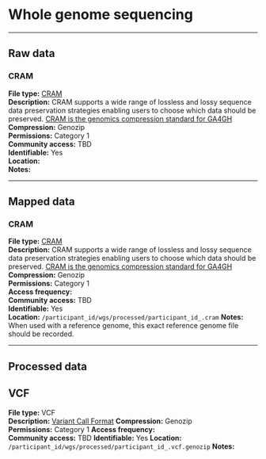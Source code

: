 # Whole genome sequencing

---

## Raw data

### CRAM

**File type:** [CRAM](https://samtools.github.io/hts-specs/CRAMv3.pdf)  
**Description:**  CRAM supports a wide
range of lossless and lossy sequence data preservation strategies enabling users to choose which data should be preserved. [CRAM is the genomics compression standard for GA4GH](https://www.ga4gh.org/cram/) \
**Compression:** Genozip  
**Permissions:** Category 1  
**Community access:** TBD  
**Identifiable:** Yes  
**Location:**  
**Notes:**

---

## Mapped data

### CRAM

**File type:** [CRAM](https://samtools.github.io/hts-specs/CRAMv3.pdf)  
**Description:**  CRAM supports a wide
range of lossless and lossy sequence data preservation strategies enabling users to choose which data should be preserved. [CRAM is the genomics compression standard for GA4GH](https://www.ga4gh.org/cram/) \
**Compression:** Genozip  
**Permissions:** Category 1  
**Access frequency:**  
**Community access:** TBD  
**Identifiable:** Yes  
**Location:** `/participant_id/wgs/processed/participant_id_.cram` 
**Notes:** When used with a reference genome, this exact reference genome file should be recorded.   

---

## Processed data

## VCF

**File type:** VCF  
**Description:**  [Variant Call Format](samtools.github.io/hts-specs/VCFv4.2.pdf)
**Compression:**  Genozip  
**Permissions:**  Category 1
**Access frequency:**  
**Community access:**  TBD
**Identifiable:**  Yes
**Location:**  `/participant_id/wgs/processed/participant_id_.vcf.genozip`
**Notes:**  
